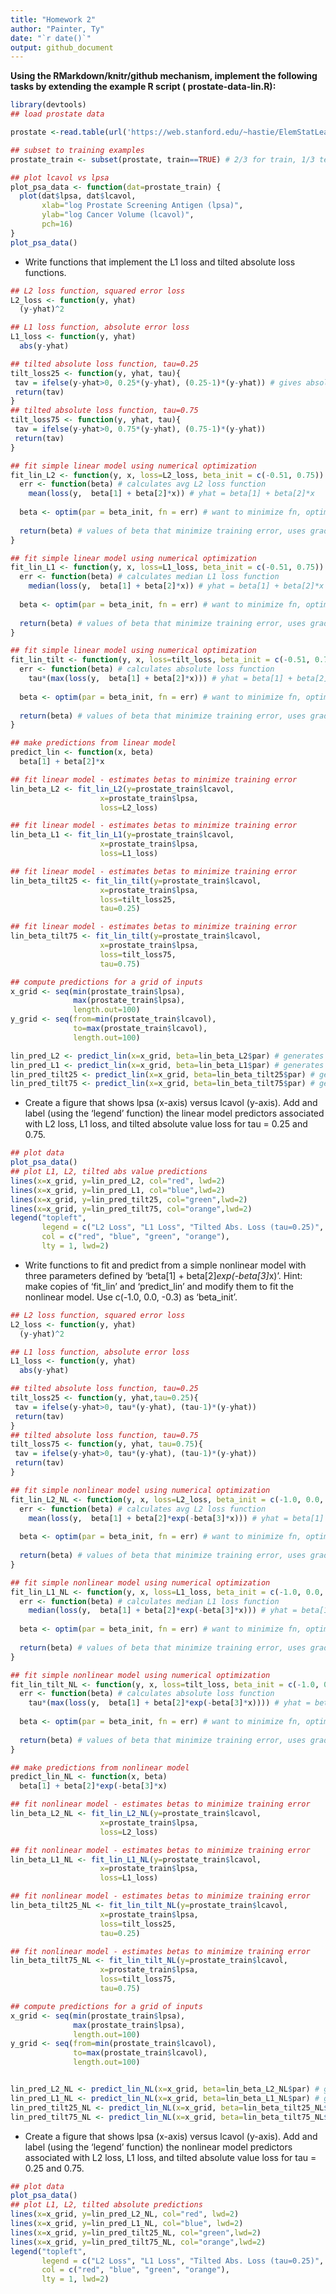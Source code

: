 ```yaml
---
title: "Homework 2"
author: "Painter, Ty"
date: "`r date()`"
output: github_document
---
```


**Using the RMarkdown/knitr/github mechanism, implement the following tasks by extending the example R script ( prostate-data-lin.R):** 

```r
library(devtools)
## load prostate data

prostate <-read.table(url('https://web.stanford.edu/~hastie/ElemStatLearn/datasets/prostate.data'))

## subset to training examples
prostate_train <- subset(prostate, train==TRUE) # 2/3 for train, 1/3 test

## plot lcavol vs lpsa
plot_psa_data <- function(dat=prostate_train) {
  plot(dat$lpsa, dat$lcavol,
       xlab="log Prostate Screening Antigen (lpsa)",
       ylab="log Cancer Volume (lcavol)",
       pch=16)
}
plot_psa_data()
```

- Write functions that implement the L1 loss and tilted absolute loss functions.

```r
## L2 loss function, squared error loss
L2_loss <- function(y, yhat)
  (y-yhat)^2

## L1 loss function, absolute error loss
L1_loss <- function(y, yhat)
  abs(y-yhat)

## tilted absolute loss function, tau=0.25
tilt_loss25 <- function(y, yhat, tau){
 tav = ifelse(y-yhat>0, 0.25*(y-yhat), (0.25-1)*(y-yhat)) # gives absolute loss
 return(tav)
}
## tilted absolute loss function, tau=0.75
tilt_loss75 <- function(y, yhat, tau){
 tav = ifelse(y-yhat>0, 0.75*(y-yhat), (0.75-1)*(y-yhat))
 return(tav)
}

## fit simple linear model using numerical optimization
fit_lin_L2 <- function(y, x, loss=L2_loss, beta_init = c(-0.51, 0.75)) { # estimates beta1 and beta2; beta minimizes residual squares
  err <- function(beta) # calculates avg L2 loss function
    mean(loss(y,  beta[1] + beta[2]*x)) # yhat = beta[1] + beta[2]*x
  
  beta <- optim(par = beta_init, fn = err) # want to minimize fn, optimize between (-0.51, 0.75), err is initial value 
  
  return(beta) # values of beta that minimize training error, uses gradient method
}

## fit simple linear model using numerical optimization
fit_lin_L1 <- function(y, x, loss=L1_loss, beta_init = c(-0.51, 0.75)) { # estimates beta1 and beta2; beta minimizes residual squares
  err <- function(beta) # calculates median L1 loss function
    median(loss(y,  beta[1] + beta[2]*x)) # yhat = beta[1] + beta[2]*x
  
  beta <- optim(par = beta_init, fn = err) # want to minimize fn, optimize between (-0.51, 0.75), err is initial value 
  
  return(beta) # values of beta that minimize training error, uses gradient method
}

## fit simple linear model using numerical optimization
fit_lin_tilt <- function(y, x, loss=tilt_loss, beta_init = c(-0.51, 0.75), tau) { # estimates beta1 and beta2; beta minimizes residual squares
  err <- function(beta) # calculates absolute loss function
    tau*(max(loss(y,  beta[1] + beta[2]*x))) # yhat = beta[1] + beta[2]*x
  
  beta <- optim(par = beta_init, fn = err) # want to minimize fn, optimize between (-0.51, 0.75), err is initial value 
  
  return(beta) # values of beta that minimize training error, uses gradient method
}

## make predictions from linear model
predict_lin <- function(x, beta)
  beta[1] + beta[2]*x

## fit linear model - estimates betas to minimize training error
lin_beta_L2 <- fit_lin_L2(y=prostate_train$lcavol,
                    x=prostate_train$lpsa,
                    loss=L2_loss)

## fit linear model - estimates betas to minimize training error
lin_beta_L1 <- fit_lin_L1(y=prostate_train$lcavol,
                    x=prostate_train$lpsa,
                    loss=L1_loss)

## fit linear model - estimates betas to minimize training error
lin_beta_tilt25 <- fit_lin_tilt(y=prostate_train$lcavol,
                    x=prostate_train$lpsa,
                    loss=tilt_loss25,
                    tau=0.25)

## fit linear model - estimates betas to minimize training error
lin_beta_tilt75 <- fit_lin_tilt(y=prostate_train$lcavol,
                    x=prostate_train$lpsa,
                    loss=tilt_loss75,
                    tau=0.75)

## compute predictions for a grid of inputs
x_grid <- seq(min(prostate_train$lpsa),
              max(prostate_train$lpsa),
              length.out=100)
y_grid <- seq(from=min(prostate_train$lcavol),
              to=max(prostate_train$lcavol),
              length.out=100)

lin_pred_L2 <- predict_lin(x=x_grid, beta=lin_beta_L2$par) # generates yhat (yhat = beta[1] + beta[2]*x)
lin_pred_L1 <- predict_lin(x=x_grid, beta=lin_beta_L1$par) # generates yhat (yhat = beta[1] + beta[2]*x)
lin_pred_tilt25 <- predict_lin(x=x_grid, beta=lin_beta_tilt25$par) # generates yhat (yhat = beta[1] + beta[2]*x)
lin_pred_tilt75 <- predict_lin(x=x_grid, beta=lin_beta_tilt75$par) # generates yhat (yhat = beta[1] + beta[2]*x)
```

- Create a figure that shows lpsa (x-axis) versus lcavol (y-axis). Add and label (using the 'legend' function) the linear model predictors associated with L2 loss, L1 loss, and tilted absolute value loss for tau = 0.25 and 0.75.

```r
## plot data
plot_psa_data()
## plot L1, L2, tilted abs value predictions
lines(x=x_grid, y=lin_pred_L2, col="red", lwd=2)
lines(x=x_grid, y=lin_pred_L1, col="blue",lwd=2)
lines(x=x_grid, y=lin_pred_tilt25, col="green",lwd=2)
lines(x=x_grid, y=lin_pred_tilt75, col="orange",lwd=2)
legend("topleft",
       legend = c("L2 Loss", "L1 Loss", "Tilted Abs. Loss (tau=0.25)", "Tilted Abs. Loss (tau=0.75)"),
       col = c("red", "blue", "green", "orange"),
       lty = 1, lwd=2)
```

- Write functions to fit and predict from a simple nonlinear model with three parameters defined by 'beta[1] + beta[2]*exp(-beta[3]*x)'. Hint: make copies of 'fit_lin' and 'predict_lin' and modify them to fit the nonlinear model. Use c(-1.0, 0.0, -0.3) as 'beta_init'.

```r
## L2 loss function, squared error loss
L2_loss <- function(y, yhat)
  (y-yhat)^2

## L1 loss function, absolute error loss
L1_loss <- function(y, yhat)
  abs(y-yhat)

## tilted absolute loss function, tau=0.25
tilt_loss25 <- function(y, yhat,tau=0.25){
 tav = ifelse(y-yhat>0, tau*(y-yhat), (tau-1)*(y-yhat))
 return(tav)
}
## tilted absolute loss function, tau=0.75
tilt_loss75 <- function(y, yhat, tau=0.75){
 tav = ifelse(y-yhat>0, tau*(y-yhat), (tau-1)*(y-yhat))
 return(tav)
}

## fit simple nonlinear model using numerical optimization
fit_lin_L2_NL <- function(y, x, loss=L2_loss, beta_init = c(-1.0, 0.0, -0.3)) { # estimates beta1 and beta2; beta minimizes residual squares
  err <- function(beta) # calculates avg L2 loss function
    mean(loss(y,  beta[1] + beta[2]*exp(-beta[3]*x))) # yhat = beta[1] + beta[2]*exp(-beta[3]*x)
  
  beta <- optim(par = beta_init, fn = err) # want to minimize fn, optimize between (-1.0, 0.0, -0.3), err is initial value 
  
  return(beta) # values of beta that minimize training error, uses gradient method
}

## fit simple nonlinear model using numerical optimization
fit_lin_L1_NL <- function(y, x, loss=L1_loss, beta_init = c(-1.0, 0.0, -0.3)) { # estimates beta1 and beta2; beta minimizes residual squares
  err <- function(beta) # calculates median L1 loss function
    median(loss(y,  beta[1] + beta[2]*exp(-beta[3]*x))) # yhat = beta[1] + beta[2]*exp(-beta[3]*x)
  
  beta <- optim(par = beta_init, fn = err) # want to minimize fn, optimize between (-1.0, 0.0, -0.3), err is initial value 
  
  return(beta) # values of beta that minimize training error, uses gradient method
}

## fit simple nonlinear model using numerical optimization
fit_lin_tilt_NL <- function(y, x, loss=tilt_loss, beta_init = c(-1.0, 0.0, -0.3), tau) { # estimates beta1 and beta2; beta minimizes residual squares
  err <- function(beta) # calculates absolute loss function
    tau*(max(loss(y,  beta[1] + beta[2]*exp(-beta[3]*x)))) # yhat = beta[1] + beta[2]*x
  
  beta <- optim(par = beta_init, fn = err) # want to minimize fn, optimize between (-1.0, 0.0, -0.3), err is initial value 
  
  return(beta) # values of beta that minimize training error, uses gradient method
}

## make predictions from nonlinear model
predict_lin_NL <- function(x, beta)
  beta[1] + beta[2]*exp(-beta[3]*x)

## fit nonlinear model - estimates betas to minimize training error
lin_beta_L2_NL <- fit_lin_L2_NL(y=prostate_train$lcavol,
                    x=prostate_train$lpsa,
                    loss=L2_loss)

## fit nonlinear model - estimates betas to minimize training error
lin_beta_L1_NL <- fit_lin_L1_NL(y=prostate_train$lcavol,
                    x=prostate_train$lpsa,
                    loss=L1_loss)

## fit nonlinear model - estimates betas to minimize training error
lin_beta_tilt25_NL <- fit_lin_tilt_NL(y=prostate_train$lcavol,
                    x=prostate_train$lpsa,
                    loss=tilt_loss25,
                    tau=0.25)

## fit nonlinear model - estimates betas to minimize training error
lin_beta_tilt75_NL <- fit_lin_tilt_NL(y=prostate_train$lcavol,
                    x=prostate_train$lpsa,
                    loss=tilt_loss75,
                    tau=0.75)

## compute predictions for a grid of inputs
x_grid <- seq(min(prostate_train$lpsa),
              max(prostate_train$lpsa),
              length.out=100)
y_grid <- seq(from=min(prostate_train$lcavol),
              to=max(prostate_train$lcavol),
              length.out=100)


lin_pred_L2_NL <- predict_lin_NL(x=x_grid, beta=lin_beta_L2_NL$par) # generates yhat (yhat = beta[1] + beta[2]*x)
lin_pred_L1_NL <- predict_lin_NL(x=x_grid, beta=lin_beta_L1_NL$par) # generates yhat (yhat = beta[1] + beta[2]*x)
lin_pred_tilt25_NL <- predict_lin_NL(x=x_grid, beta=lin_beta_tilt25_NL$par) # generates yhat (yhat = beta[1] + beta[2]*x)
lin_pred_tilt75_NL <- predict_lin_NL(x=x_grid, beta=lin_beta_tilt75_NL$par) # generates yhat (yhat = beta[1] + beta[2]*x)
```

- Create a figure that shows lpsa (x-axis) versus lcavol (y-axis). Add and label (using the 'legend' function) the nonlinear model predictors associated with L2 loss, L1 loss, and tilted absolute value loss for tau = 0.25 and 0.75.

```r
## plot data
plot_psa_data()
## plot L1, L2, tilted absolute predictions
lines(x=x_grid, y=lin_pred_L2_NL, col="red", lwd=2)
lines(x=x_grid, y=lin_pred_L1_NL, col="blue", lwd=2)
lines(x=x_grid, y=lin_pred_tilt25_NL, col="green",lwd=2)
lines(x=x_grid, y=lin_pred_tilt75_NL, col="orange",lwd=2)
legend("topleft",
       legend = c("L2 Loss", "L1 Loss", "Tilted Abs. Loss (tau=0.25)", "Tilted Abs. Loss (tau=0.75)"),
       col = c("red", "blue", "green", "orange"),
       lty = 1, lwd=2)
```